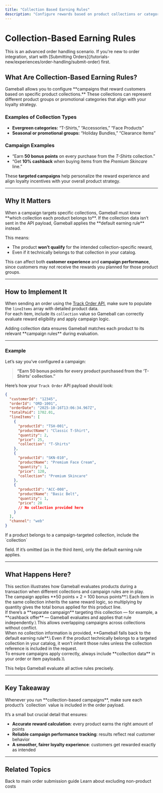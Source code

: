 ```yaml
---
title: "Collection Based Earning Rules"
description: "Configure rewards based on product collections or categories"
---
```


# Collection-Based Earning Rules

<Note>
  This is an advanced order handling scenario. If you're new to order integration, start with [Submitting Orders](/tutorials-new/experiences/order-handling/submit-order) first.
</Note>

## What Are Collection-Based Earning Rules?

<Info>
  Gameball allows you to configure **campaigns that reward customers based on specific product collections.** These collections can represent different product groups or promotional categories that align with your loyalty strategy.
</Info>

### Examples of Collection Types

- **Evergreen categories:** “T-Shirts,” “Accessories,” “Face Products”
- **Seasonal or promotional groups:** “Holiday Bundles,” “Clearance Items”

### Campaign Examples

- “Earn **50 bonus points** on every purchase from the _T-Shirts_ collection.”
- “Get **10% cashback** when buying items from the _Premium Skincare_ line.”

These **targeted campaigns** help personalize the reward experience and align loyalty incentives with your overall product strategy.

---

## Why It Matters

<Warning>
  When a campaign targets specific collections, Gameball must know **which collection each product belongs to**. If the collection data isn’t sent in the API payload, Gameball applies the **default earning rule** instead.
</Warning>

This means:

- The product **won’t qualify** for the intended collection-specific reward,
- Even if it technically belongs to that collection in your catalog.

This can affect both **customer experience** and **campaign performance**, since customers may not receive the rewards you planned for those product groups.

---

## How to Implement It

When sending an order using the [Track Order API](https://gameball.mintlify.app/api-reference/order/order-tracking), make sure to populate the `lineItems` array with detailed product data.\
For each item, include its `collection` value so Gameball can correctly evaluate reward eligibility and apply campaign logic.

<Tip>
  Adding collection data ensures Gameball matches each product to its relevant **campaign rules** during evaluation.
</Tip>

---

### Example

Let’s say you’ve configured a campaign:

> **“Earn 50 bonus points for every product purchased from the ‘T-Shirts’ collection.”**

Here’s how your `Track Order` API payload should look:

```json
{
  "customerId": "12345",
  "orderId": "ORD-1001",
  "orderDate": "2025-10-16T13:06:34.967Z",
  "totalPaid": 1702.01,
  "lineItems": [
    {
      "productId": "TSH-001",
      "productName": "Classic T-Shirt",
      "quantity": 2,
      "price": 25,
      "collection": "T-Shirts"
    },
    {
      "productId": "SKN-010",
      "productName": "Premium Face Cream",
      "quantity": 1,
      "price": 120,
      "collection": "Premium Skincare"
    },
    {
      "productId": "ACC-008",
      "productName": "Basic Belt",
      "quantity": 1,
      "price": 20
      // No collection provided here
    }
  ],
  "channel": "web"
}
```

<Info>
  If a product belongs to a campaign-targeted collection, include the `collection`

  field. If it’s omitted (as in the third item), only the default earning rule applies.
</Info>

---

## What Happens Here?

<Info>
  This section illustrates how Gameball evaluates products during a transaction when different collections and campaign rules are in play.
</Info>

<Accordion title="🧢 Product 1: T-Shirts (quantity 2)">
  <div style={{ paddingLeft:"12px" }}>
  The campaign applies **50 points × 2 = 100 bonus points**.\
  Each item in the same collection inherits the same reward logic, so multiplying by quantity gives the total bonus applied for this product line.

  </div>
</Accordion>

<Accordion title="🧴 Product 2: Premium Skincare (quantity 1)">
  <div style={{ paddingLeft:"12px" }}>
  If there’s a **separate campaign** targeting this collection — for example, a **cashback offer** — Gameball evaluates and applies that rule independently.\
  This allows overlapping campaigns across collections without conflict.

  </div>
</Accordion>

<Accordion title="📦 Product 3: No Collection Sent">
  <div style={{ paddingLeft:"12px" }}>
  When no collection information is provided, **Gameball falls back to the default earning rule**.\
  Even if the product technically belongs to a targeted collection in your catalog, it won’t inherit those rules unless the collection reference is included in the request.

  </div>
</Accordion>

<Tip>
  To ensure campaigns apply correctly, always include **collection data** in your order or item payloads.\\

  This helps Gameball evaluate all active rules precisely.
</Tip>

---

## Key Takeaway

<Info>
  Whenever you run **collection-based campaigns**, make sure each product’s `collection` value is included in the order payload.
</Info>

It’s a small but crucial detail that ensures:

- **Accurate reward calculation**: every product earns the right amount of points
- **Reliable campaign performance tracking**: results reflect real customer behavior
- **A smoother, fairer loyalty experience**: customers get rewarded exactly as intended

---

## Related Topics

<CardGroup cols={2}>
  <Card title="Submitting Orders" icon="shopping-cart" href="/tutorials-new/experiences/order-handling/submit-order">
    Back to main order submission guide
  </Card>
  <Card title="Taxes & Shipping Exclusion" icon="calculator" href="/tutorials-new/experiences/order-handling/special-use-cases/taxes-shipping-exclusion">
    Learn about excluding non-product costs
  </Card>
</CardGroup>

